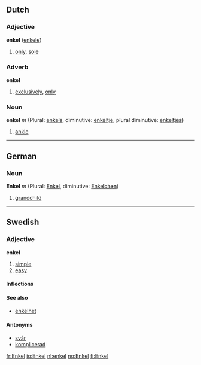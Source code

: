 ==Dutch==
===Adjective===
'''enkel''' ([[enkele]])

#[[only]], [[sole]]

===Adverb===
'''enkel'''

#[[exclusively]], [[only]]

===Noun===
'''enkel''' ''m'' (Plural: [[enkels]], diminutive: [[enkeltje]], plural diminutive: [[enkeltjes]])

#[[ankle]]

----
==German==
===Noun===
'''Enkel''' ''m'' (Plural: [[Enkel]], diminutive: [[Enkelchen]])

#[[grandchild]]

----
==Swedish==

===Adjective===
'''enkel'''
#[[simple]]
#[[easy]]

====Inflections====
{{sv-adj|enkel|enkelt|enkle|enkla|enklare|enklaste|enklaste|enklast}}

====See also====
*[[enkelhet]]

====Antonyms====
*[[svår]]
*[[komplicerad]]

[[fr:Enkel]]
[[io:Enkel]]
[[nl:enkel]]
[[no:Enkel]]
[[fi:Enkel]]
